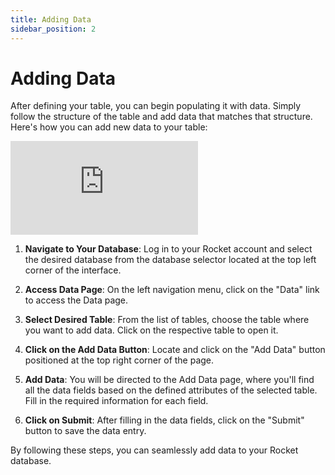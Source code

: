 ```yaml
---
title: Adding Data
sidebar_position: 2
---
```


# Adding Data

After defining your table, you can begin populating it with data. Simply follow the structure of the table and add data that matches that structure. Here's how you can add new data to your table:

<div class="videowrapper">
  <iframe
    src="https://www.youtube.com/embed/eJKFv-jdBc4?rel=0"
    title="YouTube video 
      player"
    frameborder="0"
    allow="accelerometer; autoplay; clipboard-write; 
      encrypted-media; gyroscope; picture-in-picture"
    allowfullscreen
  ></iframe>
</div>

1. **Navigate to Your Database**: Log in to your Rocket account and select the desired database from the database selector located at the top left corner of the interface.

2. **Access Data Page**: On the left navigation menu, click on the "Data" link to access the Data page.

3. **Select Desired Table**: From the list of tables, choose the table where you want to add data. Click on the respective table to open it.

4. **Click on the Add Data Button**: Locate and click on the "Add Data" button positioned at the top right corner of the page.

5. **Add Data**: You will be directed to the Add Data page, where you'll find all the data fields based on the defined attributes of the selected table. Fill in the required information for each field.

6. **Click on Submit**: After filling in the data fields, click on the "Submit" button to save the data entry.

By following these steps, you can seamlessly add data to your Rocket database.
